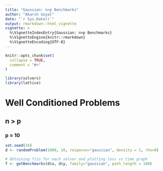 ```yaml
---
title: "Gaussian: n>p Benchmarks"
author: "Akarsh Goyal"
date: "`r Sys.Date()`"
output: rmarkdown::html_vignette
vignette: >
  %\VignetteIndexEntry{Gaussian: n>p Benchmarks}
  %\VignetteEngine{knitr::rmarkdown}
  %\VignetteEncoding{UTF-8}
---
```


```r
knitr::opts_chunk$set(
  collapse = TRUE,
  comment = "#>"
)
```

```r
library(solvers)
library(lattice)
```

# Well Conditioned Problems
## n > p
### p = 10
```r
set.seed(34)
d <- randomProblem(1000, 10, response="gaussian", density = 1, rho=0)

# Obtaining fits for each solver and plotting loss vs time graph
f <- getBenchmarks(d$x, d$y, family="gaussian", path_length = 100)
```
